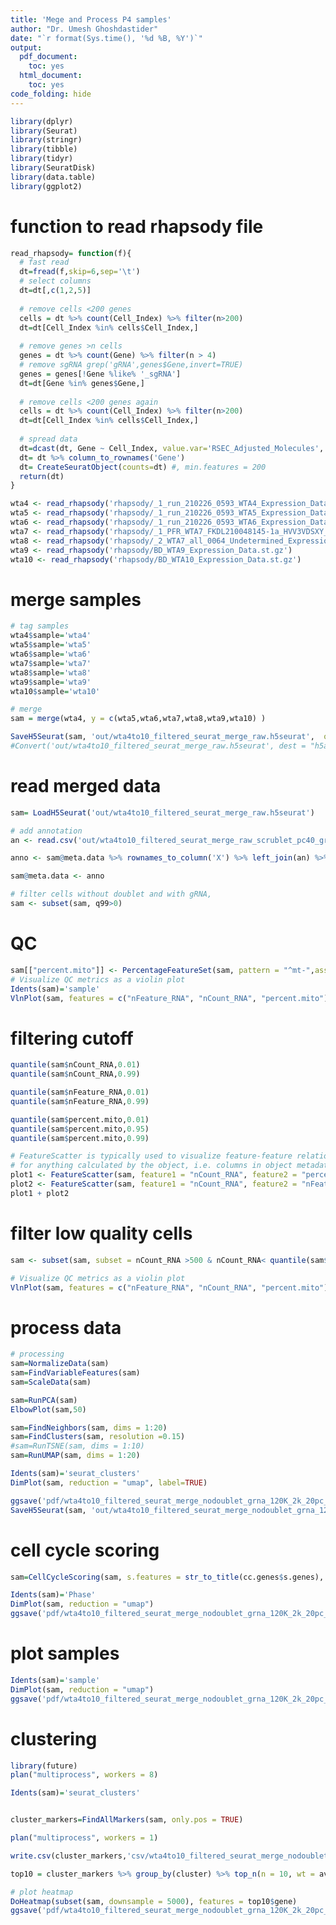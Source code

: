 ```yaml
---
title: 'Mege and Process P4 samples'
author: "Dr. Umesh Ghoshdastider"
date: "`r format(Sys.time(), '%d %B, %Y')`"
output:
  pdf_document:
    toc: yes
  html_document:
    toc: yes
code_folding: hide
---
```


```r
library(dplyr)
library(Seurat)
library(stringr)
library(tibble)
library(tidyr)
library(SeuratDisk)
library(data.table)
library(ggplot2)

```

# function to read rhapsody file 
```r
read_rhapsody= function(f){
  # fast read
  dt=fread(f,skip=6,sep='\t')
  # select columns
  dt=dt[,c(1,2,5)]
  
  # remove cells <200 genes
  cells = dt %>% count(Cell_Index) %>% filter(n>200)
  dt=dt[Cell_Index %in% cells$Cell_Index,]
  
  # remove genes >n cells
  genes = dt %>% count(Gene) %>% filter(n > 4)
  # remove sgRNA grep('gRNA',genes$Gene,invert=TRUE)
  genes = genes[!Gene %like% '_sgRNA']
  dt=dt[Gene %in% genes$Gene,]
  
  # remove cells <200 genes again
  cells = dt %>% count(Cell_Index) %>% filter(n>200)
  dt=dt[Cell_Index %in% cells$Cell_Index,]
  
  # spread data
  dt=dcast(dt, Gene ~ Cell_Index, value.var='RSEC_Adjusted_Molecules', fill=0)
  dt= dt %>% column_to_rownames('Gene')
  dt= CreateSeuratObject(counts=dt) #, min.features = 200
  return(dt)
}

wta4 <- read_rhapsody('rhapsody/_1_run_210226_0593_WTA4_Expression_Data.st.gz')
wta5 <- read_rhapsody('rhapsody/_1_run_210226_0593_WTA5_Expression_Data.st.gz')
wta6 <- read_rhapsody('rhapsody/_1_run_210226_0593_WTA6_Expression_Data.st.gz')
wta7 <- read_rhapsody('rhapsody/_1_PFR_WTA7_FKDL210048145-1a_HVV3VDSXY_Expression_Data.st.gz')
wta8 <- read_rhapsody('rhapsody/_2_WTA7_all_0064_Undetermined_Expression_Data.st.gz')
wta9 <- read_rhapsody('rhapsody/BD_WTA9_Expression_Data.st.gz')
wta10 <- read_rhapsody('rhapsody/BD_WTA10_Expression_Data.st.gz')

```

# merge samples
```r
# tag samples
wta4$sample='wta4'
wta5$sample='wta5'
wta6$sample='wta6'
wta7$sample='wta7'
wta8$sample='wta8'
wta9$sample='wta9'
wta10$sample='wta10'

# merge
sam = merge(wta4, y = c(wta5,wta6,wta7,wta8,wta9,wta10) )

SaveH5Seurat(sam, 'out/wta4to10_filtered_seurat_merge_raw.h5seurat',  overwrite = TRUE )
#Convert('out/wta4to10_filtered_seurat_merge_raw.h5seurat', dest = "h5ad", overwrite = TRUE)


```

# read merged data
```r
sam= LoadH5Seurat('out/wta4to10_filtered_seurat_merge_raw.h5seurat')

# add annotation
an <- read.csv('out/wta4to10_filtered_seurat_merge_raw_scrublet_pc40_grna_anno_q99_nodoublet.csv')

anno <- sam@meta.data %>% rownames_to_column('X') %>% left_join(an) %>% column_to_rownames('X')

sam@meta.data <- anno

# filter cells without doublet and with gRNA, 
sam <- subset(sam, q99>0)

```

# QC 
```r
sam[["percent.mito"]] <- PercentageFeatureSet(sam, pattern = "^mt-",assay='RNA')
# Visualize QC metrics as a violin plot
Idents(sam)='sample'
VlnPlot(sam, features = c("nFeature_RNA", "nCount_RNA", "percent.mito"), ncol = 3, pt.size = 0)
```

# filtering cutoff
```r
quantile(sam$nCount_RNA,0.01)
quantile(sam$nCount_RNA,0.99) 

quantile(sam$nFeature_RNA,0.01)
quantile(sam$nFeature_RNA,0.99) 

quantile(sam$percent.mito,0.01)
quantile(sam$percent.mito,0.95)
quantile(sam$percent.mito,0.99) 
```

```r
# FeatureScatter is typically used to visualize feature-feature relationships, but can be used
# for anything calculated by the object, i.e. columns in object metadata, PC scores etc.
plot1 <- FeatureScatter(sam, feature1 = "nCount_RNA", feature2 = "percent.mito")
plot2 <- FeatureScatter(sam, feature1 = "nCount_RNA", feature2 = "nFeature_RNA")
plot1 + plot2
```

# filter low quality cells
```r
sam <- subset(sam, subset = nCount_RNA >500 & nCount_RNA< quantile(sam$nCount_RNA,0.99) & percent.mito < 20)

# Visualize QC metrics as a violin plot
VlnPlot(sam, features = c("nFeature_RNA", "nCount_RNA", "percent.mito"), ncol = 3, pt.size = 0)
```

# process data
```r
# processing
sam=NormalizeData(sam) 
sam=FindVariableFeatures(sam)
sam=ScaleData(sam)

sam=RunPCA(sam)
ElbowPlot(sam,50)
```

```r
sam=FindNeighbors(sam, dims = 1:20)
sam=FindClusters(sam, resolution =0.15)
#sam=RunTSNE(sam, dims = 1:10)
sam=RunUMAP(sam, dims = 1:20)

Idents(sam)='seurat_clusters'
DimPlot(sam, reduction = "umap", label=TRUE)

ggsave('pdf/wta4to10_filtered_seurat_merge_nodoublet_grna_120K_2k_20pc_10res_grna_umap.pdf,',width = 10)
SaveH5Seurat(sam, 'out/wta4to10_filtered_seurat_merge_nodoublet_grna_120K_2k_20pc_15res_grna_processed.h5seurat',  overwrite = TRUE )
```


# cell cycle scoring
```r
sam=CellCycleScoring(sam, s.features = str_to_title(cc.genes$s.genes), g2m.features = str_to_title(cc.genes$g2m.genes) )

Idents(sam)='Phase'
DimPlot(sam, reduction = "umap")
ggsave('pdf/wta4to10_filtered_seurat_merge_nodoublet_grna_120K_2k_20pc_10res_umap_cell_cycle.pdf', width = 10)
```

# plot samples
```r
Idents(sam)='sample'
DimPlot(sam, reduction = "umap")
ggsave('pdf/wta4to10_filtered_seurat_merge_nodoublet_grna_120K_2k_20pc_10res_umap_sample.pdf', width = 10)
```


# clustering
```r
library(future)
plan("multiprocess", workers = 8)

Idents(sam)='seurat_clusters'


cluster_markers=FindAllMarkers(sam, only.pos = TRUE)

plan("multiprocess", workers = 1)

write.csv(cluster_markers,'csv/wta4to10_filtered_seurat_merge_nodoublet_grna_120K_2k_20pc_10res_heatmap_markers.csv')

top10 = cluster_markers %>% group_by(cluster) %>% top_n(n = 10, wt = avg_log2FC) 

# plot heatmap
DoHeatmap(subset(sam, downsample = 5000), features = top10$gene)
ggsave('pdf/wta4to10_filtered_seurat_merge_nodoublet_grna_120K_2k_20pc_10res_heatmap_top10.pdf',width =20, height = 20)


```


